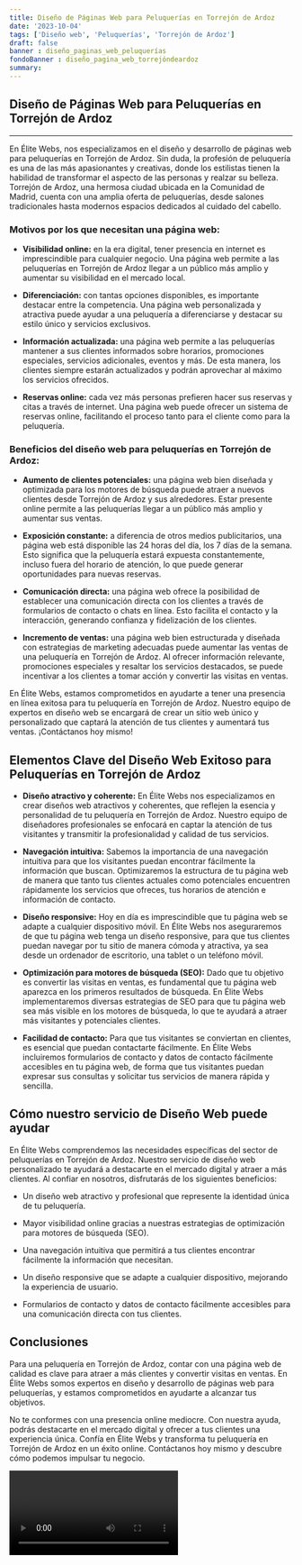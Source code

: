 ```yaml
---
title: Diseño de Páginas Web para Peluquerías en Torrejón de Ardoz
date: '2023-10-04'
tags: ['Diseño web', 'Peluquerías', 'Torrejón de Ardoz']
draft: false
banner : diseño_paginas_web_peluquerías
fondoBanner : diseño_pagina_web_torrejóndeardoz
summary: 
---
```


## Diseño de Páginas Web para Peluquerías en Torrejón de Ardoz

---

En Élite Webs, nos especializamos en el diseño y desarrollo de páginas web para peluquerías en Torrejón de Ardoz. Sin duda, la profesión de peluquería es una de las más apasionantes y creativas, donde los estilistas tienen la habilidad de transformar el aspecto de las personas y realzar su belleza. Torrejón de Ardoz, una hermosa ciudad ubicada en la Comunidad de Madrid, cuenta con una amplia oferta de peluquerías, desde salones tradicionales hasta modernos espacios dedicados al cuidado del cabello.

### Motivos por los que necesitan una página web:

- **Visibilidad online:** en la era digital, tener presencia en internet es imprescindible para cualquier negocio. Una página web permite a las peluquerías en Torrejón de Ardoz llegar a un público más amplio y aumentar su visibilidad en el mercado local.

- **Diferenciación:** con tantas opciones disponibles, es importante destacar entre la competencia. Una página web personalizada y atractiva puede ayudar a una peluquería a diferenciarse y destacar su estilo único y servicios exclusivos.

- **Información actualizada:** una página web permite a las peluquerías mantener a sus clientes informados sobre horarios, promociones especiales, servicios adicionales, eventos y más. De esta manera, los clientes siempre estarán actualizados y podrán aprovechar al máximo los servicios ofrecidos.

- **Reservas online:** cada vez más personas prefieren hacer sus reservas y citas a través de internet. Una página web puede ofrecer un sistema de reservas online, facilitando el proceso tanto para el cliente como para la peluquería.

### Beneficios del diseño web para peluquerías en Torrejón de Ardoz:

- **Aumento de clientes potenciales:** una página web bien diseñada y optimizada para los motores de búsqueda puede atraer a nuevos clientes desde Torrejón de Ardoz y sus alrededores. Estar presente online permite a las peluquerías llegar a un público más amplio y aumentar sus ventas.

- **Exposición constante:** a diferencia de otros medios publicitarios, una página web está disponible las 24 horas del día, los 7 días de la semana. Esto significa que la peluquería estará expuesta constantemente, incluso fuera del horario de atención, lo que puede generar oportunidades para nuevas reservas.

- **Comunicación directa:** una página web ofrece la posibilidad de establecer una comunicación directa con los clientes a través de formularios de contacto o chats en línea. Esto facilita el contacto y la interacción, generando confianza y fidelización de los clientes.

- **Incremento de ventas:** una página web bien estructurada y diseñada con estrategias de marketing adecuadas puede aumentar las ventas de una peluquería en Torrejón de Ardoz. Al ofrecer información relevante, promociones especiales y resaltar los servicios destacados, se puede incentivar a los clientes a tomar acción y convertir las visitas en ventas.

En Élite Webs, estamos comprometidos en ayudarte a tener una presencia en línea exitosa para tu peluquería en Torrejón de Ardoz. Nuestro equipo de expertos en diseño web se encargará de crear un sitio web único y personalizado que captará la atención de tus clientes y aumentará tus ventas. ¡Contáctanos hoy mismo!

<GifSeo />

<Cta />

## Elementos Clave del Diseño Web Exitoso para Peluquerías en Torrejón de Ardoz

- **Diseño atractivo y coherente:** En Élite Webs nos especializamos en crear diseños web atractivos y coherentes, que reflejen la esencia y personalidad de tu peluquería en Torrejón de Ardoz. Nuestro equipo de diseñadores profesionales se enfocará en captar la atención de tus visitantes y transmitir la profesionalidad y calidad de tus servicios.

- **Navegación intuitiva:** Sabemos la importancia de una navegación intuitiva para que los visitantes puedan encontrar fácilmente la información que buscan. Optimizaremos la estructura de tu página web de manera que tanto tus clientes actuales como potenciales encuentren rápidamente los servicios que ofreces, tus horarios de atención e información de contacto.

- **Diseño responsive:** Hoy en día es imprescindible que tu página web se adapte a cualquier dispositivo móvil. En Élite Webs nos aseguraremos de que tu página web tenga un diseño responsive, para que tus clientes puedan navegar por tu sitio de manera cómoda y atractiva, ya sea desde un ordenador de escritorio, una tablet o un teléfono móvil.

- **Optimización para motores de búsqueda (SEO):** Dado que tu objetivo es convertir las visitas en ventas, es fundamental que tu página web aparezca en los primeros resultados de búsqueda. En Élite Webs implementaremos diversas estrategias de SEO para que tu página web sea más visible en los motores de búsqueda, lo que te ayudará a atraer más visitantes y potenciales clientes.

- **Facilidad de contacto:** Para que tus visitantes se conviertan en clientes, es esencial que puedan contactarte fácilmente. En Élite Webs incluiremos formularios de contacto y datos de contacto fácilmente accesibles en tu página web, de forma que tus visitantes puedan expresar sus consultas y solicitar tus servicios de manera rápida y sencilla.

## Cómo nuestro servicio de Diseño Web puede ayudar

En Élite Webs comprendemos las necesidades específicas del sector de peluquerías en Torrejón de Ardoz. Nuestro servicio de diseño web personalizado te ayudará a destacarte en el mercado digital y atraer a más clientes. Al confiar en nosotros, disfrutarás de los siguientes beneficios:

- Un diseño web atractivo y profesional que represente la identidad única de tu peluquería.

- Mayor visibilidad online gracias a nuestras estrategias de optimización para motores de búsqueda (SEO).

- Una navegación intuitiva que permitirá a tus clientes encontrar fácilmente la información que necesitan.

- Un diseño responsive que se adapte a cualquier dispositivo, mejorando la experiencia de usuario.

- Formularios de contacto y datos de contacto fácilmente accesibles para una comunicación directa con tus clientes.

## Conclusiones

Para una peluquería en Torrejón de Ardoz, contar con una página web de calidad es clave para atraer a más clientes y convertir visitas en ventas. En Élite Webs somos expertos en diseño y desarrollo de páginas web para peluquerías, y estamos comprometidos en ayudarte a alcanzar tus objetivos.

No te conformes con una presencia online mediocre. Con nuestra ayuda, podrás destacarte en el mercado digital y ofrecer a tus clientes una experiencia única. Confía en Élite Webs y transforma tu peluquería en Torrejón de Ardoz en un éxito online. Contáctanos hoy mismo y descubre cómo podemos impulsar tu negocio.

<Video />

<CtaBot job='Peluquerías' city='Torrejón de Ardoz'/>

<Gmaps query='Torrejón de Ardoz+españa+maps' />